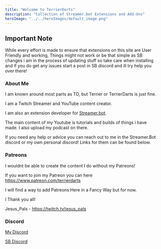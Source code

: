 ```yaml
---
title: "Welcome to TerrierDarts"
description: "Collection of Streamer.bot Extensions and Add-Ons"
heroImage: "../../heroImages/default_image.png"
---
```


## Important Note

While every effort is made to ensure that extensions on this site are User Friendly and working, Things might not work or be that simple as SB changes i am in the process of updating stuff so take care when installing and if you do get any issues start a post in SB discord and ill try help you over there! 

### About Me

I am known around most parts as TD, but Terrier or TerrierDarts is just fine.

I am a Twitch Streamer and YouTube content creator. 

I am also an extension developer for [Streamer.bot](https://streamer.bot). 

The main content of my Youtube is tutorials and builds of things i have made. I also upload my podcast on there.

If you need any help or advice you can reach out to me in the Streamer.Bot discord or my own personal discord! Links for them can be found below.

### Patreons

I wouldnt be able to create the content I do without my Patreons!

If you want to join my Patreon you can here https://www.patreon.com/terrierdarts

I will find a way to add Patreons Here in a Fancy Way but for now.

I Thank you all!

Jesus_Pals - https://twitch.tv/jesus_pals


### Discord

[My Discord](https://discord.gg/EsBHyan6GQ)

[SB Discord](https://discord.streamer.bot/)

<Testimonial img="https://static-cdn.jtvnw.net/jtv_user_pictures/dd70b1ec-b906-416a-8a56-d067bda64514-profile_image-300x300.png" quote="TerrierDarts is a massive asshole and should be avoided at all costs. Please if you want your shit to work do not ask TD for advice he knows fuck all!" author="GoWMan" />

<Testimonial img="https://static-cdn.jtvnw.net/jtv_user_pictures/1b29b92d-098e-4b34-91d0-c5eba5e1361a-profile_image-300x300.png" quote="TD can't even finish a simple minesweeper game even though I did 99.9% of the work, he can not be trusted. Finding code here that actually works is like finding a needle in a haystack" author="Sylvie964" />

<Testimonial img="https://static-cdn.jtvnw.net/jtv_user_pictures/e293c3b9-e8b7-43f2-b4c3-1f0ecc19b68a-profile_image-300x300.png" quote="TerrierDarts? Nah never heard of him who is that? " author="Web_Mage" />